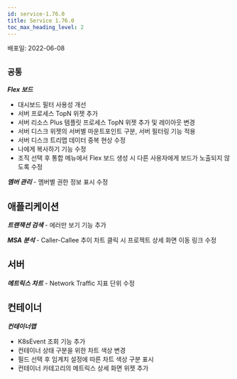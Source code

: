 ```yaml
---
id: service-1.76.0
title: Service 1.76.0
toc_max_heading_level: 2
---
```



배포일: 2022-06-08

## `공통`

***Flex 보드***

- 대시보드 필터 사용성 개선
- 서버 프로세스 TopN 위젯 추가
- 서버 리소스 Plus 템플릿 프로세스 TopN 위젯 추가 및 레이아웃 변경
- 서버 디스크 위젯의 서버별 마운트포인트 구분, 서버 필터링 기능 적용
- 서버 디스크 트리맵 데이터 중복 현상 수정
- 나에게 복사하기 기능 수정
- 조직 선택 후 통합 메뉴에서 Flex 보드 생성 시 다른 사용자에게 보드가 노출되지 않도록 수정

***멤버 관리*** - 멤버별 권한 정보 표시 수정

## 애플리케이션

***트랜잭션 검색*** - 에러만 보기 기능 추가

***MSA 분석*** - Caller-Callee 추이 차트 클릭 시 프로젝트 상세 화면 이동 링크 수정

## 서버

***메트릭스 차트*** - Network Traffic 지표 단위 수정

## 컨테이너

***컨테이너맵***

- K8sEvent 조회 기능 추가
- 컨테이너 상태 구분을 위한 차트 색상 변경
- 필드 선택 후 임계치 설정에 따른 차트 색상 구분 표시
- 컨테이너 카테고리의 메트릭스 상세 화면 위젯 추가